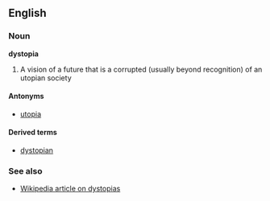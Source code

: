 ==English==
===Noun===
'''dystopia'''

# A vision of a future that is a corrupted (usually beyond recognition) of an utopian society

====Antonyms====
*[[utopia]]

====Derived terms====
*[[dystopian]]

===See also===
*[[w:Dystopia|Wikipedia article on dystopias]]